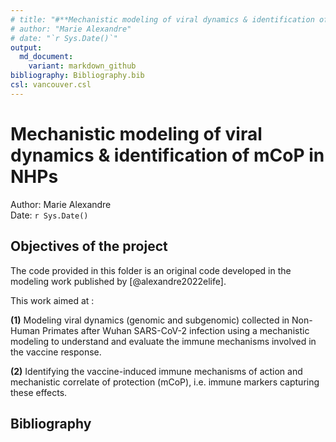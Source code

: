 ```yaml
---
# title: "#**Mechanistic modeling of viral dynamics & identification of mCoP in NHPs**\n"
# author: "Marie Alexandre"
# date: "`r Sys.Date()`"
output:
  md_document:
    variant: markdown_github
bibliography: Bibliography.bib
csl: vancouver.csl
---
```



# **Mechanistic modeling of viral dynamics & identification of mCoP in NHPs**
Author: Marie Alexandre  
Date: `r Sys.Date()`

## **Objectives of the project**

The code provided in this folder is an original code developed in the modeling work published by [@alexandre2022elife]. \n

This work aimed at :

**(1)** Modeling viral dynamics (genomic and subgenomic) collected in Non-Human Primates after Wuhan SARS-CoV-2 infection using a mechanistic modeling to understand and evaluate the immune mechanisms involved in the vaccine response. 

**(2)** Identifying the vaccine-induced immune mechanisms of action and mechanistic correlate of protection (mCoP), i.e. immune markers capturing these effects. 



\n

## **Bibliography**